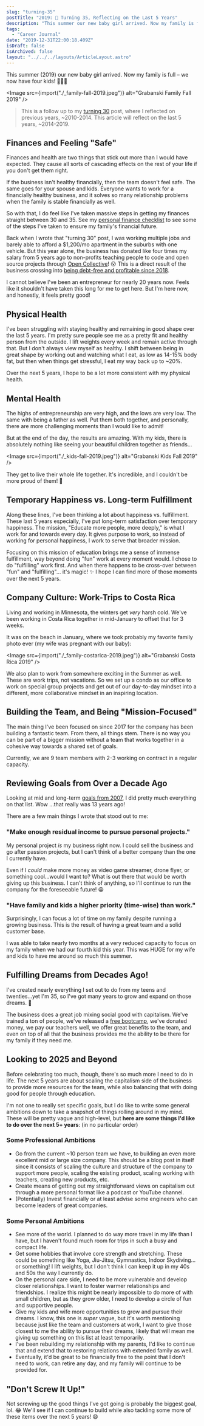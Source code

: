 ```yaml
---
slug: "turning-35"
postTitle: "2019: 🤗 Turning 35, Reflecting on the Last 5 Years"
description: "This summer our new baby girl arrived. Now my family is full – we now have four kids!"
tags:
  - "Career Journal"
date: "2019-12-31T22:00:18.409Z"
isDraft: false
isArchived: false
layout: "../../../layouts/ArticleLayout.astro"
---
```



This summer (2019) our new baby girl arrived. Now my family is full – we now have four kids! 🤩🤗😱

<Image
  src={import("./_family-fall-2019.jpeg")}
  alt="Grabanski Family Fall 2019"
/>

> This is a follow up to my [turning 30](https://marcgrabanski.com/30) post, where I reflected on previous years, ~2010-2014. This article will reflect on the last 5 years, ~2014-2019.

## Finances and Feeling "Safe"

Finances and health are two things that stick out more than I would have expected. They cause all sorts of cascading effects on the rest of your life if you don't get them right.

If the business isn't healthy financially, then the team doesn't feel safe. The same goes for your spouse and kids. Everyone wants to work for a financially healthy business, and it solves so many relationship problems when the family is stable financially as well.

So with that, I do feel like I've taken massive steps in getting my finances straight between 30 and 35. See my [personal finance checklist](https://marcgrabanski.com/personal-finance-checklist) to see some of the steps I've taken to ensure my family's financial future.

Back when I wrote that "turning 30" post, I was working multiple jobs and barely able to afford a \$1,200/mo apartment in the suburbs with one vehicle. But this year alone, the business has donated like four times my salary from 5 years ago to non-profits teaching people to code and open source projects through [Open Collective](https://blog.opencollective.com/frontend-masters/)! 😮 This is a direct result of the business crossing into [being debt-free and profitable since 2018](https://marcgrabanski.com/debt-free-profitable).

I cannot believe I've been an entrepreneur for nearly 20 years now. Feels like it shouldn't have taken this long for me to get here. But I'm here now, and honestly, it feels pretty good!

## Physical Health

I've been struggling with staying healthy and remaining in good shape over the last 5 years. I'm pretty sure people see me as a pretty fit and healthy person from the outside. I lift weights every week and remain active through that. But I don't always view myself as healthy. I shift between being in great shape by working out and watching what I eat, as low as 14-15% body fat, but then when things get stressful, I eat my way back up to ~20%.

Over the next 5 years, I hope to be a lot more consistent with my physical health.

## Mental Health

The highs of entrepreneurship are very high, and the lows are very low. The same with being a father as well. Put them both together, and personally, there are more challenging moments than I would like to admit!

But at the end of the day, the results are amazing. With my kids, there is absolutely nothing like seeing your beautiful children together as friends...

<Image src={import("./_kids-fall-2019.jpeg")} alt="Grabanski Kids Fall 2019" />

They get to live their whole life together. It's incredible, and I couldn't be more proud of them! 🤗

## Temporary Happiness vs. Long-term Fulfillment

Along these lines, I've been thinking a lot about happiness vs. fulfillment. These last 5 years especially, I've put long-term satisfaction over temporary happiness. The mission, "Educate more people, more deeply," is what I work for and towards every day. It gives purpose to work, so instead of working for personal happiness, I work to serve that broader mission.

Focusing on this mission of education brings me a sense of immense fulfillment, way beyond doing "fun" work at every moment would. I chose to do "fulfilling" work first. And when there happens to be cross-over between "fun" and "fulfilling"... it's magic! ✨ I hope I can find more of those moments over the next 5 years.

## Company Culture: Work-Trips to Costa Rica

Living and working in Minnesota, the winters get _very_ harsh cold. We've been working in Costa Rica together in mid-January to offset that for 3 weeks.

It was on the beach in January, where we took probably my favorite family photo ever (my wife was pregnant with our baby):

<Image
  src={import("./_family-costarica-2019.jpeg")}
  alt="Grabanski Costa Rica 2019"
/>

We also plan to work from somewhere exciting in the Summer as well. These are work trips, not vacations. So we set up a condo as our office to work on special group projects and get out of our day-to-day mindset into a different, more collaborative mindset in an inspiring location.

## Building the Team, and Being "Mission-Focused"

The main thing I've been focused on since 2017 for the company has been building a fantastic team. From them, all things stem. There is no way you can be part of a bigger mission without a team that works together in a cohesive way towards a shared set of goals.

Currently, we are 9 team members with 2-3 working on contract in a regular capacity.

## Reviewing Goals from Over a Decade Ago

Looking at mid and long-term [goals from 2007](https://marcgrabanski.com/career-goals-as-of-august-2007), I did pretty much everything on that list. Wow ...that really was 13 years ago!

There are a few main things I wrote that stood out to me:

### "Make enough residual income to pursue personal projects."

My personal project _is_ my business right now. I could sell the business and go after passion projects, but I can't think of a better company than the one I currently have.

Even if I _could_ make more money as video game streamer, drone flyer, or something cool...would I want to? What is out there that would be worth giving up this business. I can't think of anything, so I'll continue to run the company for the foreseeable future! 😀

### "Have family and kids a higher priority (time-wise) than work."

Surprisingly, I can focus a lot of time on my family despite running a growing business. This is the result of having a great team and a solid customer base.

I was able to take nearly two months at a very reduced capacity to focus on my family when we had our fourth kid this year. This was HUGE for my wife and kids to have me around so much this summer.

## Fulfilling Dreams from Decades Ago!

I've created nearly everything I set out to do from my teens and twenties...yet I'm 35, so I've got many years to grow and expand on those dreams. 🚀

The business does a great job mixing social good with capitalism. We've trained a ton of people, we've released a [free bootcamp](https://frontendmasters.com/bootcamp/), we've donated money, we pay our teachers well, we offer great benefits to the team, and even on top of all that the business provides me the ability to be there for my family if they need me.

## Looking to 2025 and Beyond

Before celebrating too much, though, there's so much more I need to do in life. The next 5 years are about scaling the capitalism side of the business to provide more resources for the team, while also balancing that with doing good for people through education.

I'm not one to really set specific goals, but I do like to write some general ambitions down to take a snapshot of things rolling around in my mind. These will be pretty vague and high-level, but **here are some things I'd like to do over the next 5+ years**: (in no particular order)

### Some Professional Ambitions

- Go from the current ~10 person team we have, to building an even more excellent mid or large size company. This should be a blog post in itself since it consists of scaling the culture and structure of the company to support more people, scaling the existing product, scaling working with teachers, creating new products, etc.
- Create means of getting out my straightforward views on capitalism out through a more personal format like a podcast or YouTube channel.
- (Potentially) Invest financially or at least advise some engineers who can become leaders of great companies.

### Some Personal Ambitions

- See more of the world. I planned to do way more travel in my life than I have, but I haven't found much room for trips in such a busy and compact life.
- Get some hobbies that involve core strength and stretching. These could be something like Yoga, Jiu-Jitsu, Gymnastics, Indoor Skydiving... or something! I lift weights, but I don't think I can keep it up in my 40s and 50s the way I currently do.
- On the personal care side, I need to be more vulnerable and develop closer relationships. I want to foster warmer relationships and friendships. I realize this might be nearly impossible to do more of with small children, but as they grow older, I need to develop a circle of fun and supportive people.
- Give my kids and wife more opportunities to grow and pursue their dreams. I know, this one is _super_ vague, but it's worth mentioning because just like the team and customers at work, I want to give those closest to me the ability to pursue their dreams, likely that will mean me giving up something on this list at least temporarily.
- I've been rebuilding my relationship with my parents, I'd like to continue that and extend that to restoring relations with extended family as well.
- Eventually, it'd be great to be financially free to the point that I don't need to work, can retire any day, and my family will continue to be provided for.

## "Don't Screw It Up!"

Not screwing up the good things I've got going is probably the biggest goal, lol. 😂 We'll see if I can continue to build while also tackling some more of these items over the next 5 years! 😄
